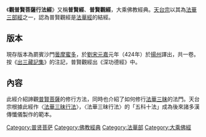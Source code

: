 {{佛教}}
《'''觀普賢菩薩行法經'''》又稱'''普賢經'''、'''普賢觀經'''，大乘佛教經典。[[天台宗|天台宗]]以其為[[法華三部經|法華三部經]]之一，認為普賢觀經是[[法華經|法華經]]的結經。

==版本==
現存版本為罽賓沙門[[曇摩蜜多|曇摩蜜多]]，於[[劉宋|劉宋]][[元嘉_(刘宋)|元嘉]]元年（424年）於[[揚州|揚州]]譯出，共一卷。按《[[出三藏記集|出三藏記集]]》的注記，普賢觀經出《深功德經》中。

==內容==
此經介紹諦觀[[普賢菩薩|普賢菩薩]]的修行方法，同時也介紹了如何修行[[法華三昧|法華三昧]]的法門。天台宗根據此經作〈[[法華三昧行法|法華三昧行法]]〉，〈法華三昧行法〉的「五科十法」成為後來諸多漢傳懺儀製作的範本。

{{China-buddhism-book-fahua}}
[[Category:普贤菩萨|Category:普贤菩萨]]
[[Category:佛教經典|Category:佛教經典]]
[[Category:法華部|Category:法華部]]
[[Category:大乘佛經|Category:大乘佛經]]